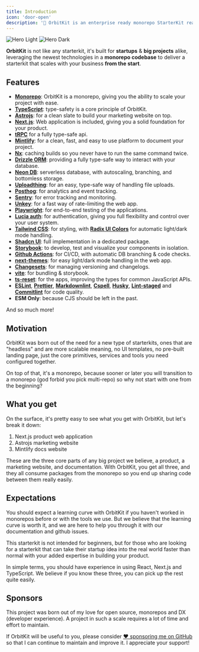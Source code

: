 ```yaml
---
title: Introduction
icon: 'door-open'
description: '🚀 OrbitKit is an enterprise ready monorepo StarterKit ready to be the foundation you build your next startup or big idea upon.'
---
```


<img
  className='block dark:hidden'
  src='/images/orbitkit-hero-light.svg'
  alt='Hero Light'
/>
<img
  className='hidden dark:block'
  src='/images/orbitkit-hero-dark.svg'
  alt='Hero Dark'
/>

**OrbitKit** is not like any starterkit, it's built for **startups** & **big projects** alike, leveraging the newest technologies in a **monorepo codebase** to deliver a starterkit that scales with your business **from the start**.

## Features

- [**Monorepo**](https://monorepo.tools/): OrbitKit is a monorepo, giving you the ability to scale your project with ease.
- [**TypeScript**](https://www.typescriptlang.org/): type-safety is a core principle of OrbitKit.
- [**Astrojs**](https://astro.build): for a clean slate to build your marketing website on top.
- [**Next.js**](https://nextjs.org): Web application is included, giving you a solid foundation for your product.
- [**tRPC**](https://trpc.io) for a fully type-safe api.
- [**Mintlify**](https://mintlify.com): for a clean, fast, and easy to use platform to document your project.
- [**Nx**](https://nx.dev/): caching builds so you never have to run the same command twice.
- [**Drizzle ORM**](https://orm.drizzle.team): providing a fully type-safe way to interact with your database.
- [**Neon DB**](https://neon.tech): serverless database, with autoscaling, branching, and bottomless storage.
- [**Uploadthing**](https://uploadthing.com/): for an easy, type-safe way of handling file uploads.
- [**Posthog**](https://posthog.com): for analytics and event tracking.
- [**Sentry**](https://sentry.io): for error tracking and monitoring.
- [**Unkey**](https://unkey.dev): for a fast way of rate-limiting the web app.
- [**Playwright**](https://playwright.dev): for end-to-end testing of the applications.
- [**Lucia auth**](https://lucia-auth.com): for authentication, giving you full flexibility and control over your user system.
- [**Tailwind CSS**](https://tailwindcss.com): for styling, with [**Radix UI Colors**](https://www.radix-ui.com/colors) for automatic light/dark mode handling.
- [**Shadcn UI**](https://ui.shadcn.com): full implementation in a dedicated package.
- [**Storybook**](https://storybook.js.org): to develop, test and visualize your components in isolation.
- [**Github Actions**](https://github.com/features/actions): for CI/CD, with automatic DB branching & code checks.
- [**next-themes**](https://github.com/pacocoursey/next-themes): for easy light/dark mode handling in the web app.
- [**Changesets**](https://github.com/changesets/changesets): for managing versioning and changelogs.
- [**vite**](https://vitejs.dev): for bundling & storybook.
- [**ts-reset**](https://github.com/total-typescript/ts-reset): for the apps, improving the types for common JavaScript APIs.
- [**ESLint**](https://eslint.org/), [**Prettier**](https://prettier.io), [**Markdownlint**](https://github.com/DavidAnson/markdownlint), [**Cspell**](https://cspell.org), [**Husky**](https://github.com/typicode/husky), [**Lint-staged**](https://github.com/lint-staged/lint-staged) and [**Commitlint**](https://github.com/conventional-changelog/commitlint) for code quality.
- **ESM Only**: because CJS should be left in the past.

And so much more!

## Motivation

OrbitKit was born out of the need for a new type of starterkits, ones that are "headless" and are more scalable meaning, no UI templates, no pre-built landing page, just the core primitives, services and tools you need configured together.

On top of that, it's a monorepo, because sooner or later you will transition to a monorepo (god forbid you pick multi-repo) so why not start with one from the beginning?

## What you get

On the surface, it's pretty easy to see what you get with OrbitKit, but let's break it down:

1. Next.js product web application
2. Astrojs marketing website
3. Mintlify docs website

These are the three core parts of any big project we believe, a product, a marketing website, and documentation. With OrbitKit, you get all three, and they all consume packages from the monorepo so you end up sharing code between them really easily.

## Expectations

You should expect a learning curve with OrbitKit if you haven't worked in monorepos before or with the tools we use. But we believe that the learning curve is worth it, and we are here to help you through it with our documentation and github issues.

This starterkit is not intended for beginners, but for those who are looking for a starterkit that can take their startup idea into the real world faster than normal with your added expertise in building your product.

In simple terms, you should have experience in using React, Next.js and TypeScript. We believe if you know these three, you can pick up the rest quite easily.

## Sponsors

This project was born out of my love for open source, monorepos and DX (developer experience). A project in such a scale requires a lot of time and effort to maintain.

If OrbitKit will be useful to you, please consider [❤️ sponsoring me on GitHub](https://github.com/sponsors/ixahmedxi) so that I can continue to maintain and improve it. I appreciate your support!
